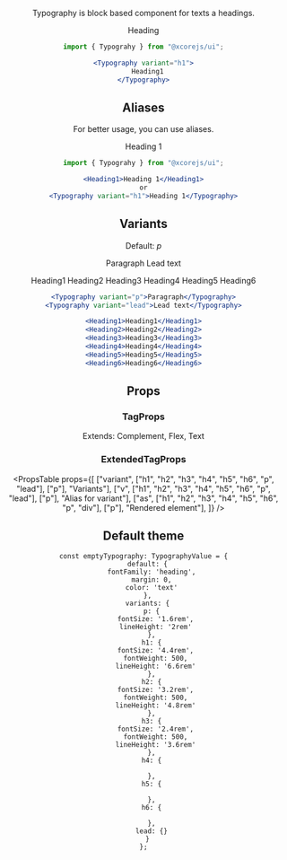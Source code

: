 
<Header
  title="Typography"
/>

Typography is block based component for texts a headings.

<Typography variant="h1">
  Heading
</Typography>

```jsx
import { Typograhy } from "@xcorejs/ui";

<Typography variant="h1">
  Heading1
</Typography>
```

## Aliases

For better usage, you can use aliases.

<Typography variant="h1">Heading 1</Typography>

```jsx
import { Typograhy } from "@xcorejs/ui";

<Heading1>Heading 1</Heading1>
or
<Typography variant="h1">Heading 1</Typography>
```


## Variants

Default: *p*

<Typography variant="p">Paragraph</Typography>
<Typography variant="lead">Lead text</Typography>

<Heading1>Heading1</Heading1>
<Heading2>Heading2</Heading2>
<Heading3>Heading3</Heading3>
<Heading4>Heading4</Heading4>
<Heading5>Heading5</Heading5>
<Heading6>Heading6</Heading6>


```jsx
<Typography variant="p">Paragraph</Typography>
<Typography variant="lead">Lead text</Typography>

<Heading1>Heading1</Heading1>
<Heading2>Heading2</Heading2>
<Heading3>Heading3</Heading3>
<Heading4>Heading4</Heading4>
<Heading5>Heading5</Heading5>
<Heading6>Heading6</Heading6>
```

## Props

### TagProps

Extends: Complement, Flex, Text

### ExtendedTagProps

<PropsTable
  props={[
    ["variant", ["h1", "h2", "h3", "h4", "h5", "h6", "p", "lead"], ["p"], "Variants"],
    ["v", ["h1", "h2", "h3", "h4", "h5", "h6", "p", "lead"], ["p"], "Alias for variant"],
    ["as", ["h1", "h2", "h3", "h4", "h5", "h6", "p", "div"], ["p"], "Rendered element"],
  ]}
/>

## Default theme

```
const emptyTypography: TypographyValue = {
  default: {
    fontFamily: 'heading',
    margin: 0,
    color: 'text'
  },
  variants: {
    p: {
      fontSize: '1.6rem',
      lineHeight: '2rem'
    },
    h1: {
      fontSize: '4.4rem',
      fontWeight: 500,
      lineHeight: '6.6rem'
    },
    h2: {
      fontSize: '3.2rem',
      fontWeight: 500,
      lineHeight: '4.8rem'
    },
    h3: {
      fontSize: '2.4rem',
      fontWeight: 500,
      lineHeight: '3.6rem'
    },
    h4: {

    },
    h5: {

    },
    h6: {

    },
    lead: {}
  }
};
```
